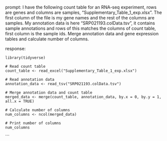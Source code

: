 prompt:
I have the following count table for an RNA-seq experiment, rows are genes and columns are samples, "Supplementary_Table_1_exp.xlsx". The first column of the file is my gene names and the rest of the columns are samples. My annotation data is here  "SRP021193.colData.tsv", it contains sample annotations and rows of this matches the columns of count table, first column is the sample ids. Merge annotation data and gene expression tables and calculate number of columns.

response:
```
library(tidyverse)

# Read count table
count_table <- read_excel("Supplementary_Table_1_exp.xlsx")

# Read annotation data
annotation_data <- read_tsv("SRP021193.colData.tsv")

# Merge annotation data and count table
merged_data <- merge(count_table, annotation_data, by.x = 0, by.y = 1, all.x = TRUE)

# Calculate number of columns
num_columns <- ncol(merged_data)

# Print number of columns
num_columns
```
```
